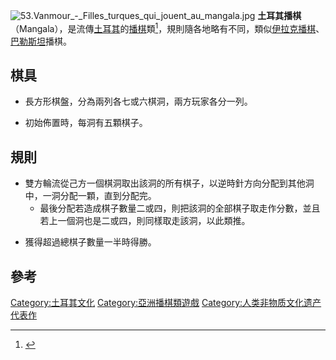 [[File:53.Vanmour_-_Filles_turques_qui_jouent_au_mangala.jpg|thumb]]
'''土耳其播棋'''（Mangala），是流傳[[土耳其|土耳其]]的[[播棋|播棋]]類<ref>{{Cite web |url=http://www.mangala.com.tr/history.html |title=History of Mangala |accessdate=2011-11-01 |archive-date=2011-08-10 |archive-url=https://web.archive.org/web/20110810090328/http://www.mangala.com.tr/history.html |dead-url=no }}</ref>，規則隨各地略有不同，類似[[伊拉克播棋|伊拉克播棋]]、[[巴勒斯坦|巴勒斯坦]]播棋。

== 棋具 ==

*長方形棋盤，分為兩列各七或六棋洞，兩方玩家各分一列。

*初始佈置時，每洞有五顆棋子。

==規則==

*雙方輪流從己方一個棋洞取出該洞的所有棋子，以逆時針方向分配到其他洞中，一洞分配一顆，直到分配完。
**最後分配若造成棋子數量二或四，則把該洞的全部棋子取走作分數，並且若上一個洞也是二或四，則同樣取走該洞，以此類推。

*獲得超過總棋子數量一半時得勝。

==參考==
<div class="references-small">
<references/>
</div>
[[Category:土耳其文化|Category:土耳其文化]]
[[Category:亞洲播棋類遊戲|Category:亞洲播棋類遊戲]]
[[Category:人类非物质文化遗产代表作|Category:人类非物质文化遗产代表作]]